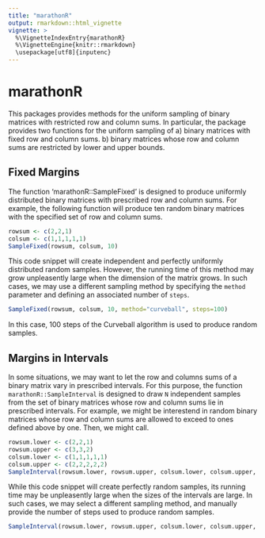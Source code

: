```yaml
---
title: "marathonR"
output: rmarkdown::html_vignette
vignette: >
  %\VignetteIndexEntry{marathonR}
  %\VignetteEngine{knitr::rmarkdown}
  \usepackage[utf8]{inputenc}
---
```

# marathonR

This packages provides methods for the uniform sampling of binary matrices with restricted row and column sums.
In particular, the package provides two functions for the uniform sampling of 
  a) binary matrices with fixed row and column sums.
  b) binary matrices whose row and column sums are restricted by lower and upper bounds.

## Fixed Margins

The function 'marathonR::SampleFixed' is designed to produce uniformly distributed binary matrices with prescribed row and column sums.
For example, the following function will produce ten random binary matrices with the specified set of row and column sums.

```r
rowsum <- c(2,2,1)
colsum <- c(1,1,1,1,1)
SampleFixed(rowsum, colsum, 10)
```

This code snippet will create independent and perfectly uniformly distributed random samples.
However, the running time of this method may grow unpleasently large when the dimension of the matrix grows. 
In such cases, we may use a different sampling method by specifying the `method` parameter and defining an associated number of `steps`.

```r
SampleFixed(rowsum, colsum, 10, method="curveball", steps=100)
```

In this case, 100 steps of the Curveball algorithm is used to produce random samples.

## Margins in Intervals

In some situations, we may want to let the row and columns sums of a binary matrix vary in prescribed intervals.
For this purpose, the function `marathonR::SampleInterval` is designed to draw `N` independent samples from the set of binary matrices whose row and column sums lie in prescribed intervals.
For example, we might be interestend in random binary matrices whose row and column sums are allowed to exceed to ones defined above by one.
Then, we might call.

```r
rowsum.lower <- c(2,2,1)
rowsum.upper <- c(3,3,2)
colsum.lower <- c(1,1,1,1,1)
colsum.upper <- c(2,2,2,2,2)
SampleInterval(rowsum.lower, rowsum.upper, colsum.lower, colsum.upper, 10)
```

While this code snippet will create perfectly random samples, its running time may be unpleasently large when the sizes of the intervals are large.
In such cases, we may select a different sampling method, and manually provide the number of steps used to produce random samples. 

```r
SampleInterval(rowsum.lower, rowsum.upper, colsum.lower, colsum.upper, 10, method="simple", steps=100)
```
